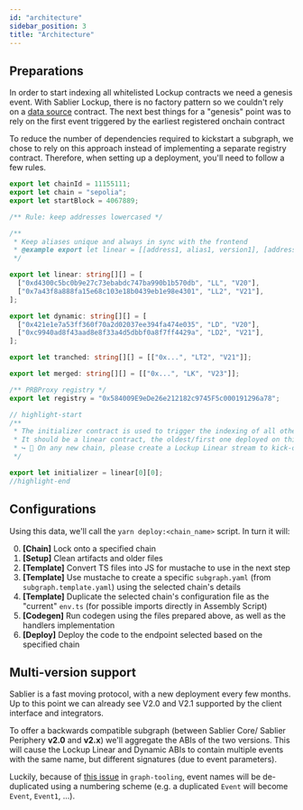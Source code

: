 ```yaml
---
id: "architecture"
sidebar_position: 3
title: "Architecture"
---
```


## Preparations

In order to start indexing all whitelisted Lockup contracts we need a genesis event. With Sablier Lockup, there is no
factory pattern so we couldn't rely on a
[data source](https://thegraph.com/docs/en/developing/creating-a-subgraph/#data-source-templates) contract. The next
best things for a "genesis" point was to rely on the first event triggered by the earliest registered onchain contract

To reduce the number of dependencies required to kickstart a subgraph, we chose to rely on this approach instead of
implementing a separate registry contract. Therefore, when setting up a deployment, you'll need to follow a few rules.

```ts title="packages/constants/.../sepolia.ts"
export let chainId = 11155111;
export let chain = "sepolia";
export let startBlock = 4067889;

/** Rule: keep addresses lowercased */

/**
 * Keep aliases unique and always in sync with the frontend
 * @example export let linear = [[address1, alias1, version1], [address2, alias2, version2]]
 */

export let linear: string[][] = [
  ["0xd4300c5bc0b9e27c73ebabdc747ba990b1b570db", "LL", "V20"],
  ["0x7a43f8a888fa15e68c103e18b0439eb1e98e4301", "LL2", "V21"],
];

export let dynamic: string[][] = [
  ["0x421e1e7a53ff360f70a2d02037ee394fa474e035", "LD", "V20"],
  ["0xc9940ad8f43aad8e8f33a4d5dbbf0a8f7ff4429a", "LD2", "V21"],
];

export let tranched: string[][] = [["0x...", "LT2", "V21"]];

export let merged: string[][] = [["0x...", "LK", "V23"]];

/** PRBProxy registry */
export let registry = "0x584009E9eDe26e212182c9745F5c000191296a78";

// highlight-start
/**
 * The initializer contract is used to trigger the indexing of all other contracts.
 * It should be a linear contract, the oldest/first one deployed on this chain.
 * ↪ 🚨 On any new chain, please create a Lockup Linear stream to kick-off the indexing flow
 */

export let initializer = linear[0][0];
//highlight-end
```

## Configurations

Using this data, we'll call the `yarn deploy:<chain_name>` script. In turn it will:

0. **[Chain]** Lock onto a specified chain
1. **[Setup]** Clean artifacts and older files
2. **[Template]** Convert TS files into JS for mustache to use in the next step
3. **[Template]** Use mustache to create a specific `subgraph.yaml` (from `subgraph.template.yaml`) using the selected
   chain's details
4. **[Template]** Duplicate the selected chain's configuration file as the "current" `env.ts` (for possible imports
   directly in Assembly Script)
5. **[Codegen]** Run codegen using the files prepared above, as well as the handlers implementation
6. **[Deploy]** Deploy the code to the endpoint selected based on the specified chain

## Multi-version support

Sablier is a fast moving protocol, with a new deployment every few months. Up to this point we can already see V2.0 and
V2.1 supported by the client interface and integrators.

To offer a backwards compatible subgraph (between Sablier Core/ Sablier Periphery **v2.0** and **v2.x**) we'll aggregate
the ABIs of the two versions. This will cause the Lockup Linear and Dynamic ABIs to contain multiple events with the
same name, but different signatures (due to event parameters).

Luckily, because of [this issue](https://github.com/graphprotocol/graph-tooling/pull/247) in `graph-tooling`, event
names will be de-duplicated using a numbering scheme (e.g. a duplicated `Event` will become `Event`, `Event1`, ...).
